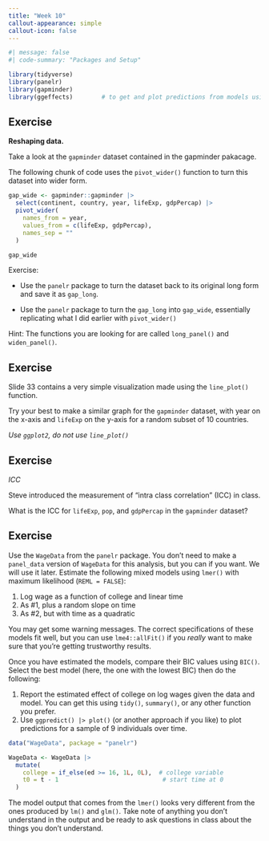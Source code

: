 ```yaml
---
title: "Week 10"
callout-appearance: simple
callout-icon: false
---
```


```r
#| message: false
#| code-summary: "Packages and Setup"

library(tidyverse)
library(panelr)
library(gapminder)
library(ggeffects)        # to get and plot predictions from models using ggpredict
```

## Exercise

**Reshaping data.**

Take a look at the `gapminder` dataset contained in the gapminder pakacage.

The following chunk of code uses the `pivot_wider()` function to turn this dataset into wider form.

```r
gap_wide <- gapminder::gapminder |> 
  select(continent, country, year, lifeExp, gdpPercap) |> 
  pivot_wider(
    names_from = year, 
    values_from = c(lifeExp, gdpPercap), 
    names_sep = ""
  )

gap_wide
```

::: callout-note
Exercise:

-   Use the `panelr` package to turn the dataset back to its original long form and save it as `gap_long`.

-   Use the `panelr` package to turn the `gap_long` into `gap_wide`, essentially replicating what I did earlier with `pivot_wider()`
:::

::: callout-tip
Hint: The functions you are looking for are called `long_panel()` and `widen_panel()`.
:::

## Exercise

::: callout-note
Slide 33 contains a very simple visualization made using the `line_plot()` function.

Try your best to make a similar graph for the `gapminder` dataset, with year on the x-axis and `lifeExp` on the y-axis for a random subset of 10 countries.

*Use `ggplot2`, do not use `line_plot()`*
:::

## Exercise

*ICC*

::: callout-note
Steve introduced the measurement of "intra class correlation" (ICC) in class.

What is the ICC for `lifeExp`, `pop`, and `gdpPercap` in the `gapminder` dataset?
:::

## Exercise

::: callout-note
Use the `WageData` from the `panelr` package. You don't need to make a `panel_data` version of `WageData` for this analysis, but you can if you want. We will use it later. Estimate the following mixed models using `lmer()` with maximum likelihood (`REML = FALSE`):

1.  Log wage as a function of college and linear time
2.  As #1, plus a random slope on time
3.  As #2, but with time as a quadratic

You may get some warning messages. The correct specifications of these models fit well, but you can use `lme4::allFit()` if you *really* want to make sure that you're getting trustworthy results.

Once you have estimated the models, compare their BIC values using `BIC()`. Select the best model (here, the one with the lowest BIC) then do the following:

1.  Report the estimated effect of college on log wages given the data and model. You can get this using `tidy()`, `summary()`, or any other function you prefer.
2.  Use `ggpredict() |> plot()` (or another approach if you like) to plot predictions for a sample of 9 individuals over time.

```r
data("WageData", package = "panelr")

WageData <- WageData |> 
  mutate(
    college = if_else(ed >= 16, 1L, 0L),  # college variable
    t0 = t - 1                             # start time at 0
  )

```

The model output that comes from the `lmer()` looks very different from the ones produced by `lm()` and `glm()`. Take note of anything you don't understand in the output and be ready to ask questions in class about the things you don't understand.
:::
